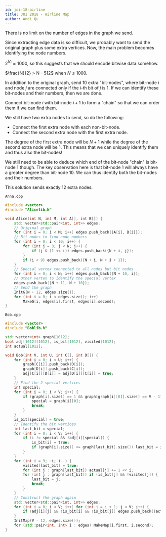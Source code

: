 ```yaml
---
id: joi-18-airline
title: JOI 2018 - Airline Map
author: Andi Qu
---
```


<Spoiler title="Hint 1">

There is no limit on the number of edges in the graph we send.

Since extracting edge data is so difficult, we probably want to send the original graph plus some extra vertices. Now, the main problem becomes identifying the node numbers.

</Spoiler>

<Spoiler title="Hint 2">

$2^{10} \approx 1000$, so this suggests that we should encode bitwise data somehow.

</Spoiler>

<Spoiler title="Hint 3">

$\frac{N}{2} > N - 512$ when $N \leq 1000$.

</Spoiler>

<Spoiler title="Solution">

In addition to the original graph, send 10 extra "bit-nodes", where bit-node $i$ and node $j$ are connected only if the $i$-th bit of $j$ is 1. If we can identify these bit-nodes and their numbers, then we are done.

Connect bit-node $i$ with bit-node $i + 1$ to form a "chain" so that we can order them if we can find them.

We still have two extra nodes to send, so do the following:
- Connect the first extra node with each non-bit-node.
- Connect the second extra node with the first extra node.

The degree of the first extra node will be $N + 1$ while the degree of the second extra node will be 1. This means that we can uniquely identify them and thus also the bit-nodes!

We still need to be able to deduce which end of the bit-node "chain" is bit-node 1 though. The key observation here is that bit-node 1 will always have a greater degree than bit-node 10. We can thus identify both the bit-nodes and their numbers.

This solution sends exactly 12 extra nodes.

`Anna.cpp`
```cpp
#include <vector>
#include "Alicelib.h"

void Alice(int N, int M, int A[], int B[]) {
    std::vector<std::pair<int, int>> edges;
    // Original graph
    for (int i = 0; i < M; i++) edges.push_back({A[i], B[i]});
    // Bit nodes to find node numbers
    for (int i = 0; i < 10; i++) {
        for (int j = 0; j < N; j++) {
            if (j & (1 << i)) edges.push_back({N + i, j});
        }
        if (i < 9) edges.push_back({N + i, N + i + 1});
    }
    // Special vertex connected to all nodes but bit nodes
    for (int i = 0; i < N; i++) edges.push_back({N + 10, i});
    // Other vertex to identify the special vertex
    edges.push_back({N + 11, N + 10});
    // Send the graph
    InitG(N + 12, edges.size());
    for (int i = 0; i < edges.size(); i++)
        MakeG(i, edges[i].first, edges[i].second);
}
```

`Bob.cpp`
```cpp
#include <vector>
#include "Boblib.h"

std::vector<int> graph[1012];
bool adj[1012][1012], is_bit[1012], visited[1012];
int actual[1012];

void Bob(int V, int U, int C[], int D[]) {
    for (int i = 0; i < U; i++) {
        graph[C[i]].push_back(D[i]);
        graph[D[i]].push_back(C[i]);
        adj[C[i]][D[i]] = adj[D[i]][C[i]] = true;
    }
    // Find the 2 special vertices
    int special;
    for (int i = 0; i < V; i++) {
        if (graph[i].size() == 1 && graph[graph[i][0]].size() == V - 11) {
            special = graph[i][0];
            break;
        }
    }
    is_bit[special] = true;
    // Identify the bit vertices
    int last_bit = special;
    for (int i = 0; i < V; i++) {
        if (i != special && !adj[i][special]) {
            is_bit[i] = true;
            if (graph[i].size() <= graph[last_bit].size()) last_bit = i;
        }
    }
    for (int i = 9; ~i; i--) {
        visited[last_bit] = true;
        for (int j : graph[last_bit]) actual[j] += 1 << i;
        for (int j : graph[last_bit]) if (is_bit[j] && !visited[j]) {
            last_bit = j;
            break;
        }
    }
    // Construct the graph again
    std::vector<std::pair<int, int>> edges;
    for (int i = 0; i < V; i++) for (int j = i + 1; j < V; j++) {
        if (adj[i][j] && !is_bit[i] && !is_bit[j]) edges.push_back({actual[i], actual[j]});
    }
    InitMap(V - 12, edges.size());
    for (std::pair<int, int> i : edges) MakeMap(i.first, i.second);
}
```

</Spoiler>

